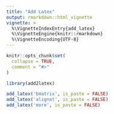 ```yaml
---
title: "Add Latex"
output: rmarkdown::html_vignette
vignette: >
  %\VignetteIndexEntry{add_latex}
  %\VignetteEngine{knitr::rmarkdown}
  %\VignetteEncoding{UTF-8}
---
```


```r
knitr::opts_chunk$set(
  collapse = TRUE,
  comment = "#>"
)
```

```r
library(add2latex)
```

```r
add_latex('bmatrix', is_paste = FALSE)
add_latex('alignat', is_paste = FALSE)
add_latex('more', is_paste = FALSE)
```

